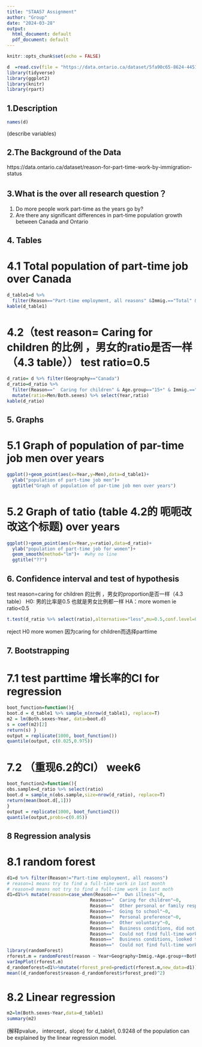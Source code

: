 ```yaml
---
title: "STAA57 Assignment"
author: "Group"
date: "2024-03-28"
output:
  html_document: default
  pdf_document: default
---
```


```r
knitr::opts_chunk$set(echo = FALSE)
```

```r
d  =read.csv(file = "https://data.ontario.ca/dataset/5fa90c65-8624-4451-9dbe-8c410031611c/resource/86097d56-1812-42b5-81bb-15d9ff45285f/download/g0811_05.csv")
library(tidyverse)
library(ggplot2)
library(knitr)
library(rpart)
```


## 1.Description
```r
names(d)
```
(describe variables)

## 2.The Background of the Data
https://data.ontario.ca/dataset/reason-for-part-time-work-by-immigration-status

## 3.What is the over all research question？
1. Do more people work part-time as the years go by?
2. Are there any significant differences in part-time population growth between Canada and Ontario


## 4. Tables
# 4.1 Total population of part-time job over Canada

```r
d_table1=d %>%
  filter(Reason=="Part-time employment, all reasons" &Immig.=="Total" &Age.group=="15+") %>% select(Year,Geography,Both.sexes,Men,Women) %>% arrange(Geography)
kable(d_table1)
```

# 4.2（test reason=	Caring for children 的比例 ，男女的ratio是否一样（4.3 table）） test ratio=0.5
```r
d_ratio= d %>% filter(Geography=="Canada") 
d_ratio=d_ratio %>%
  filter(Reason=="  Caring for children" & Age.group=="15+" & Immig.=="Total" ) %>% 
  mutate(ratio=Men/Both.sexes) %>% select(Year,ratio) 
kable(d_ratio)

```


## 5. Graphs
# 5.1 Graph of population of par-time job men over years
```r
ggplot()+geom_point(aes(x=Year,y=Men),data=d_table1)+
  ylab("population of part-time job men")+
  ggtitle("Graph of population of par-time job men over years")
```


# 5.2 Graph of tatio (table 4.2的 呃呃改改这个标题)  over years 
```r
ggplot()+geom_point(aes(x=Year,y=ratio),data=d_ratio)+
  ylab("population of part-time job for women")+
  geom_smooth(method="lm")+  #why no line
  ggtitle("??")
```



## 6. Confidence interval and test of hypothesis
test reason=caring for children 的比例 ，男女的proportion是否一样（4.3 table）
H0: 男的比率是0.5 也就是男女比例都一样
HA：more women ie ratio<0.5
```r
t.test(d_ratio %>% select(ratio),alternative="less",mu=0.5,conf.level=0.95)
```
reject  H0 more women 因为caring for children而选择parttime

## 7. Bootstrapping
# 7.1 test parttime 增长率的CI for regression
```r
boot_function=function(){
boot.d = d_table1 %>% sample_n(nrow(d_table1), replace=T)
m2 = lm(Both.sexes~Year, data=boot.d)
s = coef(m2)[2]
return(s) }
output = replicate(1000, boot_function()) 
quantile(output, c(0.025,0.975))
```
# 7.2 （重现6.2的CI） week6 
```r
boot_function2=function(){
obs.sample=d_ratio %>% select(ratio)
boot.d = sample_n(obs.sample,size=nrow(d_ratio), replace=T)
return(mean(boot.d[,1])) 
}
output = replicate(1000, boot_function2())
quantile(output,probs=c(0.05))

```
  


## 8 Regression analysis
# 8.1 random forest
```r
d1=d %>% filter(Reason!="Part-time employment, all reasons")
# reason=1 means try to find a full-time work in last month
# reason=0 means not try to find a full-time work in last moth
d1=d1%>% mutate(reason=case_when(Reason=="  Own illness"~0,
                               Reason=="  Caring for children"~0,
                               Reason=="  Other personal or family responsibilities"~0,
                               Reason=="  Going to school"~0,
                               Reason=="  Personal preference"~0,
                               Reason=="  Other voluntary"~0,
                               Reason=="  Business conditions, did not look for full-time work in last month"~0,
                               Reason=="  Could not find full-time work, did not look for full-time work in last month"~0,
                               Reason=="  Business conditions, looked for full-time work in last month"~1,
                               Reason=="  Could not find full-time work, looked for full-time work in last month"~1))
library(randomForest)
rforest.m = randomForest(reason ~ Year+Geography+Immig.+Age.group++Both.sexes+Men+Women,data=d1,ntree=500,importance=TRUE)
varImpPlot(rforest.m)
d_randomforest=d1%>%mutate(rforest_pred=predict(rforest.m,new_data=d1))
mean((d_randomforest$reason-d_randomforest$rforest_pred)^2)
```

# 8.2 Linear regression
```r
m2=lm(Both.sexes~Year,data=d_table1)
summary(m2)
```
 (解释pvalue， intercept，slope)
 for d_table1, 0.9248 of the population can be explained by the linear regression model.
 


